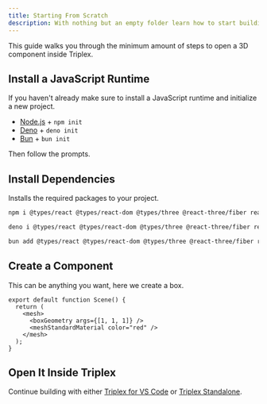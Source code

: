 ```yaml
---
title: Starting From Scratch
description: With nothing but an empty folder learn how to start building with Triplex.
---
```


This guide walks you through the minimum amount of steps to open a 3D component inside Triplex.

## Install a JavaScript Runtime

If you haven't already make sure to install a JavaScript runtime and initialize a new project.

- [Node.js](https://nodejs.org/en) + `npm init`
- [Deno](https://deno.com) + `deno init`
- [Bun](https://bun.com) + `bun init`

Then follow the prompts.

## Install Dependencies

Installs the required packages to your project.

```bash filename="Terminal (npm)"
npm i @types/react @types/react-dom @types/three @react-three/fiber react react-dom three
```

```bash filename="Terminal (deno)"
deno i @types/react @types/react-dom @types/three @react-three/fiber react react-dom three --npm
```

```bash filename="Terminal (bun)"
bun add @types/react @types/react-dom @types/three @react-three/fiber react react-dom three
```

## Create a Component

This can be anything you want, here we create a box.

```tsx filename="src/scene.tsx"
export default function Scene() {
  return (
    <mesh>
      <boxGeometry args={[1, 1, 1]} />
      <meshStandardMaterial color="red" />
    </mesh>
  );
}
```

## Open It Inside Triplex

Continue building with either [Triplex for VS Code](/docs/get-started/vscode#opening-components) or [Triplex Standalone](/docs/get-started/standalone#opening-components).
